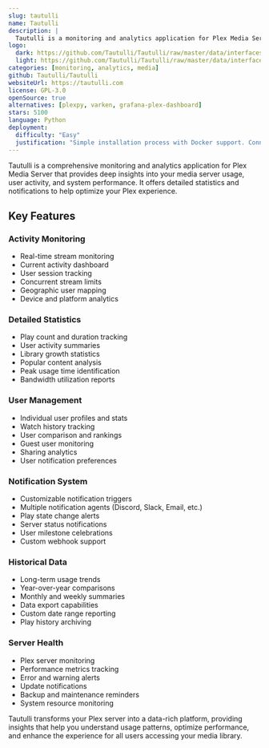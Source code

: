 ```yaml
---
slug: tautulli
name: Tautulli
description: |
  Tautulli is a monitoring and analytics application for Plex Media Server that provides detailed statistics, notifications, and user activity tracking.
logo:
  dark: https://github.com/Tautulli/Tautulli/raw/master/data/interfaces/default/images/logo-circle.png
  light: https://github.com/Tautulli/Tautulli/raw/master/data/interfaces/default/images/logo-circle.png
categories: [monitoring, analytics, media]
github: Tautulli/Tautulli
websiteUrl: https://tautulli.com
license: GPL-3.0
openSource: true
alternatives: [plexpy, varken, grafana-plex-dashboard]
stars: 5100
language: Python
deployment:
  difficulty: "Easy"
  justification: "Simple installation process with Docker support. Connects easily to existing Plex server with minimal configuration required."
---
```


Tautulli is a comprehensive monitoring and analytics application for Plex Media Server that provides deep insights into your media server usage, user activity, and system performance. It offers detailed statistics and notifications to help optimize your Plex experience.

## Key Features

### Activity Monitoring

- Real-time stream monitoring
- Current activity dashboard
- User session tracking
- Concurrent stream limits
- Geographic user mapping
- Device and platform analytics

### Detailed Statistics

- Play count and duration tracking
- User activity summaries
- Library growth statistics
- Popular content analysis
- Peak usage time identification
- Bandwidth utilization reports

### User Management

- Individual user profiles and stats
- Watch history tracking
- User comparison and rankings
- Guest user monitoring
- Sharing analytics
- User notification preferences

### Notification System

- Customizable notification triggers
- Multiple notification agents (Discord, Slack, Email, etc.)
- Play state change alerts
- Server status notifications
- User milestone celebrations
- Custom webhook support

### Historical Data

- Long-term usage trends
- Year-over-year comparisons
- Monthly and weekly summaries
- Data export capabilities
- Custom date range reporting
- Play history archiving

### Server Health

- Plex server monitoring
- Performance metrics tracking
- Error and warning alerts
- Update notifications
- Backup and maintenance reminders
- System resource monitoring

Tautulli transforms your Plex server into a data-rich platform, providing insights that help you understand usage patterns, optimize performance, and enhance the experience for all users accessing your media library.